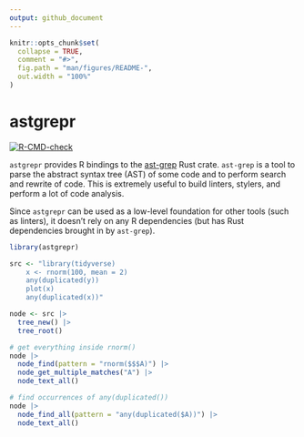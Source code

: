 ```yaml
---
output: github_document
---
```


<!-- README.md is generated from README.Rmd. Please edit that file -->

```r
knitr::opts_chunk$set(
  collapse = TRUE,
  comment = "#>",
  fig.path = "man/figures/README-",
  out.width = "100%"
)
```

# astgrepr

<!-- badges: start -->
[![R-CMD-check](https://github.com/etiennebacher/astgrepr/actions/workflows/R-CMD-check.yaml/badge.svg)](https://github.com/etiennebacher/astgrepr/actions/workflows/R-CMD-check.yaml)
<!-- badges: end -->

`astgrepr` provides R bindings to the [ast-grep](https://ast-grep.github.io/) 
Rust crate. `ast-grep` is a tool to parse the abstract syntax tree (AST) of some
code and to perform search and rewrite of code. This is extremely useful to build
linters, stylers, and perform a lot of code analysis.

Since `astgrepr` can be used as a low-level foundation for other tools (such as
linters), it doesn't rely on any R dependencies (but has Rust dependencies 
brought in by `ast-grep`).

```r

library(astgrepr)

src <- "library(tidyverse)
    x <- rnorm(100, mean = 2)
    any(duplicated(y))
    plot(x)
    any(duplicated(x))"

node <- src |> 
  tree_new() |> 
  tree_root()

# get everything inside rnorm()
node |> 
  node_find(pattern = "rnorm($$$A)") |> 
  node_get_multiple_matches("A") |> 
  node_text_all()

# find occurrences of any(duplicated())
node |> 
  node_find_all(pattern = "any(duplicated($A))") |> 
  node_text_all()

```

